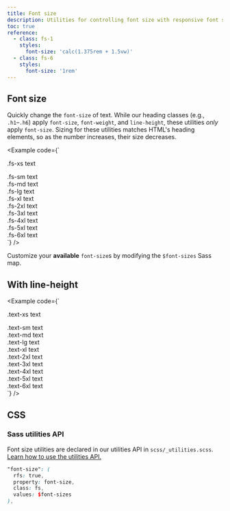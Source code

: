 ```yaml
---
title: Font size
description: Utilities for controlling font size with responsive font sizing.
toc: true
reference:
  - class: fs-1
    styles:
      font-size: 'calc(1.375rem + 1.5vw)'
  - class: fs-6
    styles:
      font-size: '1rem'
---
```



## Font size

Quickly change the `font-size` of text. While our heading classes (e.g., `.h1`–`.h6`) apply `font-size`, `font-weight`, and `line-height`, these utilities _only_ apply `font-size`. Sizing for these utilities matches HTML's heading elements, so as the number increases, their size decreases.

<Example code={`<div class="fs-xs">.fs-xs text</div>
<div class="fs-sm">.fs-sm text</div>
<div class="fs-md">.fs-md text</div>
<div class="fs-lg">.fs-lg text</div>
<div class="fs-xl">.fs-xl text</div>
<div class="fs-2xl">.fs-2xl text</div>
<div class="fs-3xl">.fs-3xl text</div>
<div class="fs-4xl">.fs-4xl text</div>
<div class="fs-5xl">.fs-5xl text</div>
<div class="fs-6xl">.fs-6xl text</div>`} />

Customize your **available** `font-size`s by modifying the `$font-sizes` Sass map.

## With line-height



<Example code={`<div class="text-xs">.text-xs text</div>
<div class="text-sm">.text-sm text</div>
<div class="text-md">.text-md text</div>
<div class="text-lg">.text-lg text</div>
<div class="text-xl">.text-xl text</div>
<div class="text-2xl">.text-2xl text</div>
<div class="text-3xl">.text-3xl text</div>
<div class="text-4xl">.text-4xl text</div>
<div class="text-5xl">.text-5xl text</div>
<div class="text-6xl">.text-6xl text</div>`} />


## CSS

### Sass utilities API

Font size utilities are declared in our utilities API in `scss/_utilities.scss`. [Learn how to use the utilities API.]([[docsref:/utilities/api#using-the-api]])

```scss
"font-size": (
  rfs: true,
  property: font-size,
  class: fs,
  values: $font-sizes
),
```
